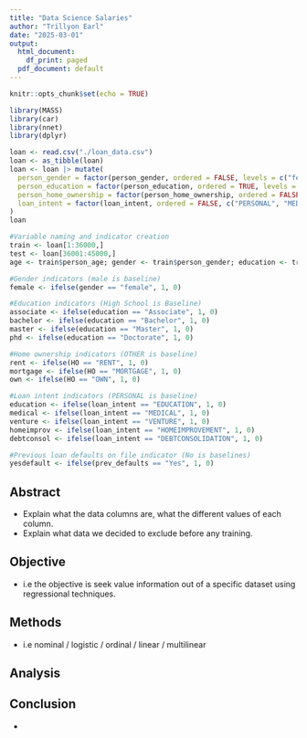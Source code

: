 ```yaml
---
title: "Data Science Salaries"
author: "Trillyon Earl"
date: "2025-03-01"
output:
  html_document:
    df_print: paged
  pdf_document: default
---
```


```r
knitr::opts_chunk$set(echo = TRUE)
```
<!-- Libraries & Setup -->
```r
library(MASS)
library(car)
library(nnet)
library(dplyr)
```

<!-- Data Clean-Up -->
```r
loan <- read.csv("./loan_data.csv")
loan <- as_tibble(loan)
loan <- loan |> mutate(
  person_gender = factor(person_gender, ordered = FALSE, levels = c("female", "male")),
  person_education = factor(person_education, ordered = TRUE, levels = c("High School", "Associate", "Bachelor", "Master", "Doctorate")),
  person_home_ownership = factor(person_home_ownership, ordered = FALSE, c("RENT", "OWN", "MORTGAGE", "OTHER")),
  loan_intent = factor(loan_intent, ordered = FALSE, c("PERSONAL", "MEDICAL", "EDUCATION", "VENTURE", "HOMEIMPROVEMENT", "DEBTCONSOLIDATION"))
)
loan

#Variable naming and indicator creation
train <- loan[1:36000,]
test <- loan[36001:45000,]
age <- train$person_age; gender <- train$person_gender; education <- train$person_education; income <- train$person_income; exp <- train$person_emp_exp; HO <- train$person_home_ownership; loan_amnt <- train$loan_amnt; loan_intent <- train$loan_intent; loan_int_rate <- train$loan_int_rate; loan_percent_income <- train$loan_percent_income; cred_hist_length <- train$cb_person_cred_hist_length; credit_score <- train$credit_score; prev_defaults <- train$previous_loan_defaults_on_file; status <- train$loan_status

#Gender indicators (male is baseline)
female <- ifelse(gender == "female", 1, 0)

#Education indicators (High School is Baseline)
associate <- ifelse(education == "Associate", 1, 0)
bachelor <- ifelse(education == "Bachelor", 1, 0)
master <- ifelse(education == "Master", 1, 0)
phd <- ifelse(education == "Doctorate", 1, 0)

#Home ownership indicators (OTHER is baseline)
rent <- ifelse(HO == "RENT", 1, 0)
mortgage <- ifelse(HO == "MORTGAGE", 1, 0)
own <- ifelse(HO == "OWN", 1, 0)

#Loan intent indicators (PERSONAL is baseline)
education <- ifelse(loan_intent == "EDUCATION", 1, 0)
medical <- ifelse(loan_intent == "MEDICAL", 1, 0)
venture <- ifelse(loan_intent == "VENTURE", 1, 0)
homeimprov <- ifelse(loan_intent == "HOMEIMPROVEMENT", 1, 0)
debtconsol <- ifelse(loan_intent == "DEBTCONSOLIDATION", 1, 0)

#Previous loan defaults on file indicator (No is baselines)
yesdefault <- ifelse(prev_defaults == "Yes", 1, 0)
```

## Abstract
<!-- Explain The Data -->
 - Explain what the data columns are, what the different values of each column.
 - Explain what data we decided to exclude before any training.
 
## Objective
<!-- State the objective of this project -->
  - i.e the objective is seek value information out of a specific dataset using regressional techniques.
  
## Methods
<!-- What type of regession techniques did we use? -->
  - i.e nominal / logistic / ordinal / linear / multilinear
<!-- What type of variable selection methods did we use? -->
  
<!-- What type of model selection method did we use? -->

## Analysis
  <!-- Analysis Introduction -->
  
## Conclusion
  - 

